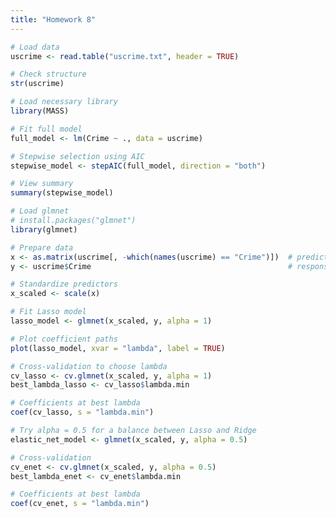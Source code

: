 ```yaml
---
title: "Homework 8"
---
```


```r
# Load data
uscrime <- read.table("uscrime.txt", header = TRUE)

# Check structure
str(uscrime)
```


```r
# Load necessary library
library(MASS)

# Fit full model
full_model <- lm(Crime ~ ., data = uscrime)

# Stepwise selection using AIC
stepwise_model <- stepAIC(full_model, direction = "both")

# View summary
summary(stepwise_model)
```


```r
# Load glmnet
# install.packages("glmnet")
library(glmnet)

# Prepare data
x <- as.matrix(uscrime[, -which(names(uscrime) == "Crime")])  # predictors
y <- uscrime$Crime                                            # response

# Standardize predictors
x_scaled <- scale(x)

# Fit Lasso model
lasso_model <- glmnet(x_scaled, y, alpha = 1)

# Plot coefficient paths
plot(lasso_model, xvar = "lambda", label = TRUE)

# Cross-validation to choose lambda
cv_lasso <- cv.glmnet(x_scaled, y, alpha = 1)
best_lambda_lasso <- cv_lasso$lambda.min

# Coefficients at best lambda
coef(cv_lasso, s = "lambda.min")
```


```r
# Try alpha = 0.5 for a balance between Lasso and Ridge
elastic_net_model <- glmnet(x_scaled, y, alpha = 0.5)

# Cross-validation
cv_enet <- cv.glmnet(x_scaled, y, alpha = 0.5)
best_lambda_enet <- cv_enet$lambda.min

# Coefficients at best lambda
coef(cv_enet, s = "lambda.min")

```



